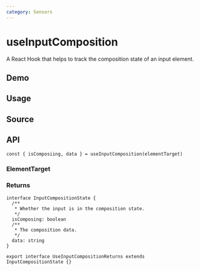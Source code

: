 ```yaml
---
category: Sensors
---
```


# useInputComposition


<HooksType category="Sensors" />

<Since version="v1.4.0" />

A React Hook that helps to track the composition state of an input element.

## Demo


<App />

## Usage



## Source


<Source />

## API

```tsx
const { isComposiing, data } = useInputComposition(elementTarget)
```

### ElementTarget


<Tip type="target" />

### Returns

```tsx
interface InputCompositionState {
  /**
   * Whether the input is in the composition state.
   */
  isComposing: boolean
  /**
   * The composition data.
   */
  data: string
}

export interface UseInputCompositionReturns extends InputCompositionState {}
```
